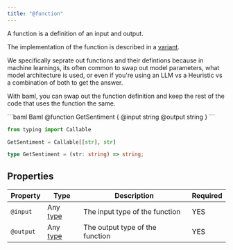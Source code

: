 ```yaml
---
title: "@function"
---
```


A function is a definition of an input and output.

The implementation of the function is described in a [variant](./variant-llm).

We specifically seprate out functions and their defintions because in machine learnings,
its often common to swap out model parameters, what model architecture is used, or even
if you're using an LLM vs a Heuristic vs a combination of both to get the answer.

With baml, you can swap out the function definition and keep the rest of the code that uses the
function the same.

<CodeGroup>
```baml Baml
@function GetSentiment {
    @input   string
    @output  string
}
```

```python Python Equivalent
from typing import Callable

GetSentiment = Callable[[str], str]
```

```typescript Typescript Equivalent
type GetSentiment = (str: string) => string;
```
</CodeGroup>

## Properties
| Property | Type | Description | Required |
| -------- | ---- | ----------- | -------- |
| `@input` | Any [type](/docs/types) | The input type of the function | YES |
| `@output` | Any [type](/docs/types) | The output type of the function | YES|